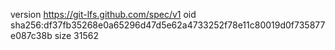 version https://git-lfs.github.com/spec/v1
oid sha256:df37fb35268e0a65296d47d5e62a4733252f78e11c80019d0f735877e087c38b
size 31562
